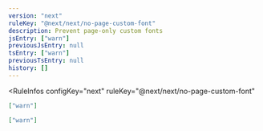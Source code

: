 ```yaml
---
version: "next"
ruleKey: "@next/next/no-page-custom-font"
description: Prevent page-only custom fonts
jsEntry: ["warn"]
previousJsEntry: null
tsEntry: ["warn"]
previousTsEntry: null
history: []
---
```


<RuleInfos 
  configKey="next" 
  ruleKey="@next/next/no-page-custom-font" 
>

```json
["warn"]
```

```json
["warn"]
```

</RuleInfos>
